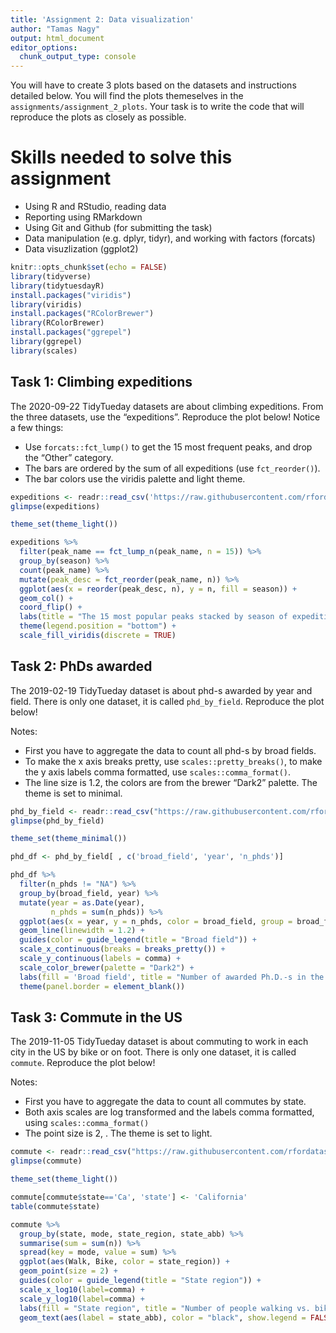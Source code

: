 ```yaml
---
title: 'Assignment 2: Data visualization'
author: "Tamas Nagy"
output: html_document
editor_options: 
  chunk_output_type: console
---
```


You will have to create 3 plots based on the datasets and instructions detailed below. You will find the plots themeselves in the `assignments/assignment_2_plots`. Your task is to write the code that will reproduce the plots as closely as possible.

# Skills needed to solve this assignment

-   Using R and RStudio, reading data
-   Reporting using RMarkdown
-   Using Git and Github (for submitting the task)
-   Data manipulation (e.g. dplyr, tidyr), and working with factors (forcats)
-   Data visuzlization (ggplot2)

```r
knitr::opts_chunk$set(echo = FALSE)
library(tidyverse)
library(tidytuesdayR)
install.packages("viridis")
library(viridis)
install.packages("RColorBrewer")
library(RColorBrewer)
install.packages("ggrepel")
library(ggrepel)
library(scales)

```

## Task 1: Climbing expeditions

The 2020-09-22 TidyTueday datasets are about climbing expeditions. From the three datasets, use the "expeditions". Reproduce the plot below! Notice a few things:

-   Use `forcats::fct_lump()` to get the 15 most frequent peaks, and drop the "Other" category.
-   The bars are ordered by the sum of all expeditions (use `fct_reorder()`).
-   The bar colors use the viridis palette and light theme.

```r
expeditions <- readr::read_csv('https://raw.githubusercontent.com/rfordatascience/tidytuesday/master/data/2020/2020-09-22/expeditions.csv')
glimpse(expeditions)

theme_set(theme_light())

expeditions %>%
  filter(peak_name == fct_lump_n(peak_name, n = 15)) %>%
  group_by(season) %>%
  count(peak_name) %>%
  mutate(peak_desc = fct_reorder(peak_name, n)) %>%
  ggplot(aes(x = reorder(peak_desc, n), y = n, fill = season)) +
  geom_col() +
  coord_flip() +
  labs(title = "The 15 most popular peaks stacked by season of expedition", x = NULL, y = "Number of expeditions") +
  theme(legend.position = "bottom") +
  scale_fill_viridis(discrete = TRUE)
```

## Task 2: PhDs awarded

The 2019-02-19 TidyTueday dataset is about phd-s awarded by year and field. There is only one dataset, it is called `phd_by_field`. Reproduce the plot below!

Notes:

-   First you have to aggregate the data to count all phd-s by broad fields.
-   To make the x axis breaks pretty, use `scales::pretty_breaks()`, to make the y axis labels comma formatted, use `scales::comma_format()`.
-   The line size is 1.2, the colors are from the brewer "Dark2" palette. The theme is set to minimal.

```r
phd_by_field <- readr::read_csv("https://raw.githubusercontent.com/rfordatascience/tidytuesday/master/data/2019/2019-02-19/phd_by_field.csv")
glimpse(phd_by_field)

theme_set(theme_minimal())

phd_df <- phd_by_field[ , c('broad_field', 'year', 'n_phds')]

phd_df %>%
  filter(n_phds != "NA") %>%
  group_by(broad_field, year) %>%
  mutate(year = as.Date(year),
         n_phds = sum(n_phds)) %>%
  ggplot(aes(x = year, y = n_phds, color = broad_field, group = broad_field)) +
  geom_line(linewidth = 1.2) +
  guides(color = guide_legend(title = "Broad field")) +
  scale_x_continuous(breaks = breaks_pretty()) +
  scale_y_continuous(labels = comma) +
  scale_color_brewer(palette = "Dark2") +
  labs(fill = 'Broad field', title = "Number of awarded Ph.D.-s in the US by year",  x = NULL, y = NULL) +
  theme(panel.border = element_blank())
```

## Task 3: Commute in the US

The 2019-11-05 TidyTueday dataset is about commuting to work in each city in the US by bike or on foot. There is only one dataset, it is called `commute`. Reproduce the plot below!

Notes:

-   First you have to aggregate the data to count all commutes by state.
-   Both axis scales are log transformed and the labels comma formatted, using `scales::comma_format()`
-   The point size is 2, . The theme is set to light.

```r
commute <- readr::read_csv("https://raw.githubusercontent.com/rfordatascience/tidytuesday/master/data/2019/2019-11-05/commute.csv")
glimpse(commute)

theme_set(theme_light())

commute[commute$state=='Ca', 'state'] <- 'California'
table(commute$state)

commute %>%
  group_by(state, mode, state_region, state_abb) %>%
  summarise(sum = sum(n)) %>%
  spread(key = mode, value = sum) %>%
  ggplot(aes(Walk, Bike, color = state_region)) +
  geom_point(size = 2) +
  guides(color = guide_legend(title = "State region")) +
  scale_x_log10(label=comma) +
  scale_y_log10(label=comma) +
  labs(fill = "State region", title = "Number of people walking vs. biking to work in each USA state", x = "Number of ppl walking to work (log N)", y = "Number of ppl biking to work (log N)") +
  geom_text(aes(label = state_abb), color = "black", show.legend = FALSE, check_overlap = TRUE)

```
